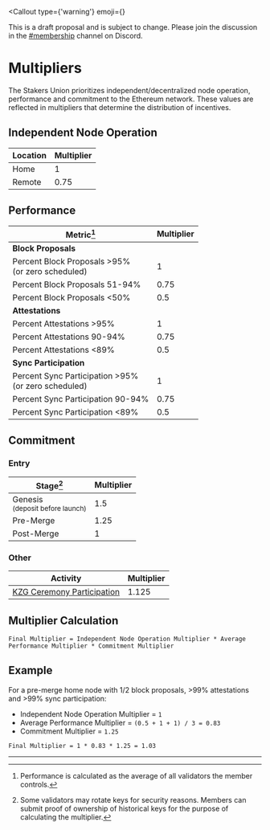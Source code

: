 
<Callout
  type={'warning'}
  emoji={<FontAwesomeIcon icon={faWarning} />}
>
  This is a draft proposal and is subject to change. Please join the discussion in the
  [#membership](https://discord.gg/XsV7N2fZuC) channel on Discord.
</Callout>

# Multipliers

The Stakers Union prioritizes independent/decentralized node operation, performance and commitment to the Ethereum network. These values are reflected in multipliers that determine the distribution of incentives.

## Independent Node Operation

| Location | Multiplier |
| -------- | ---------- |
| Home     | 1          |
| Remote   | 0.75       |

## Performance

| Metric[^1]                                                    | Multiplier |
| ------------------------------------------------------------- | ---------- |
| **Block Proposals**                                           |            |
| Percent Block Proposals &gt;95%<br /> (or zero scheduled)     | 1          |
| Percent Block Proposals 51-94%                                | 0.75       |
| Percent Block Proposals &lt;50%                               | 0.5        |
| **Attestations**                                              |            |
| Percent Attestations &gt;95%                                  | 1          |
| Percent Attestations 90-94%                                   | 0.75       |
| Percent Attestations &lt;89%                                  | 0.5        |
| **Sync Participation**                                        |            |
| Percent Sync Participation &gt;95% <br /> (or zero scheduled) | 1          |
| Percent Sync Participation 90-94%                             | 0.75       |
| Percent Sync Participation &lt;89%                            | 0.5        |

## Commitment

### Entry

| Stage[^2]                                             | Multiplier |
| ----------------------------------------------------- | ---------- |
| Genesis <br /> <small>(deposit before launch)</small> | 1.5        |
| Pre-Merge                                             | 1.25       |
| Post-Merge                                            | 1          |

### Other

| Activity                                                     | Multiplier |
| ------------------------------------------------------------ | ---------- |
| [KZG Ceremony Participation](https://ceremony.ethereum.org/) | 1.125      |

## Multiplier Calculation

```text
Final Multiplier = Independent Node Operation Multiplier * Average Performance Multiplier * Commitment Multiplier
```

## Example

For a pre-merge home node with 1/2 block proposals, >99% attestations and >99% sync participation:

- Independent Node Operation Multiplier = `1`
- Average Performance Multiplier = `(0.5 + 1 + 1) / 3 = 0.83`
- Commitment Multiplier = `1.25`

```text
Final Multiplier = 1 * 0.83 * 1.25 = 1.03
```

---

[^1]: Performance is calculated as the average of all validators the member controls.
[^2]: Some validators may rotate keys for security reasons. Members can submit proof of ownership of historical keys for the purpose of calculating the multiplier.
